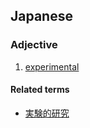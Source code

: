 ==Japanese==
{{ja-kanjitab|実|験|的}}

===Adjective===
{{ja-adj|infl=na|じっけんてき}}

# [[experimental]]

====Related terms====
* [[実験的研究]]
